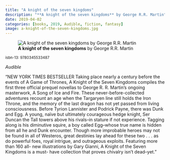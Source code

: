 ```yaml
---
title: "A knight of the seven kingdoms"
description: "**A knight of the seven kingdoms** by George R.R. Martin"
date: 2019-04-02
categories: [books, 2019, Audible, fiction, fantasy]
image: a-knight-of-the-seven-kingdoms.jpg
---
```

![**A knight of the seven kingdoms** by George R.R. Martin](a-knight-of-the-seven-kingdoms.jpg){fig-align="left"}

<sup>isbn-13: 9780345533487</sup>

*Audible*

"NEW YORK TIMES BESTSELLER Taking place nearly a century before the events
of A Game of Thrones, A Knight of the Seven Kingdoms compiles the first
three official prequel novellas to George R. R. Martin's ongoing
masterwork, A Song of Ice and Fire. These never-before-collected adventures
recount an age when the Targaryen line still holds the Iron Throne, and the
memory of the last dragon has not yet passed from living consciousness.
Before Tyrion Lannister and Podrick Payne, there was Dunk and Egg. A young,
naïve but ultimately courageous hedge knight, Ser Duncan the Tall towers
above his rivals--in stature if not experience. Tagging along is his
diminutive squire, a boy called Egg--whose true name is hidden from all he
and Dunk encounter. Though more improbable heroes may not be found in all
of Westeros, great destinies lay ahead for these two . . . as do powerful
foes, royal intrigue, and outrageous exploits. Featuring more than 160 all-
new illustrations by Gary Gianni, A Knight of the Seven Kingdoms is a must-
have collection that proves chivalry isn't dead--yet."